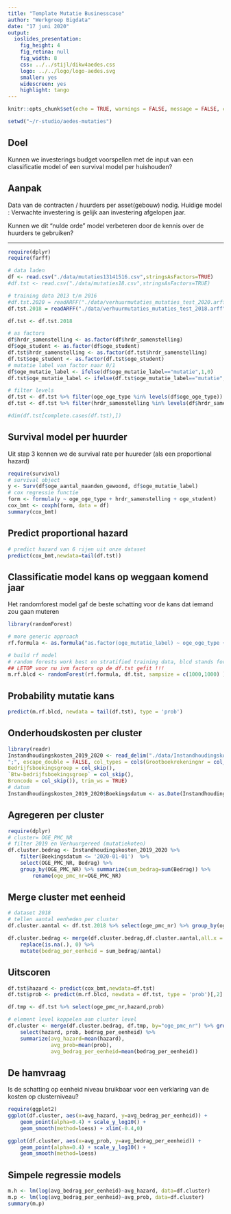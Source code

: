 ```yaml
---
title: "Template Mutatie Businesscase"
author: "Werkgroep Bigdata"
date: "17 juni 2020"
output:
  ioslides_presentation: 
    fig_height: 4
    fig_retina: null
    fig_width: 8
    css: ../../stijl/dikw4aedes.css
    logo: ../../logo/logo-aedes.svg
    smaller: yes
    widescreen: yes
    highlight: tango
---
```


```r
knitr::opts_chunk$set(echo = TRUE, warnings = FALSE, message = FALSE, cache = FALSE)

setwd("~/r-studio/aedes-mutaties")
```

## Doel

Kunnen we investerings budget voorspellen met de input van een classificatie model of een survival model per huishouden?


## Aanpak

Data van de contracten / huurders per asset(gebouw) nodig.
Huidige model : Verwachte investering is gelijk aan investering afgelopen jaar.

Kunnen we dit "nulde orde" model verbeteren door de kennis over de huurders te gebruiken?

---

```r
require(dplyr)
require(farff)

# data laden
df <- read.csv("./data/mutaties13141516.csv",stringsAsFactors=TRUE)
#df.tst <- read.csv("./data/mutaties18.csv",stringsAsFactors=TRUE)

# training data 2013 t/m 2016
#df.tst.2020 = readARFF("./data/verhuurmutaties_mutaties_test_2020.arff")
df.tst.2018 = readARFF("./data/verhuurmutaties_mutaties_test_2018.arff")

df.tst <- df.tst.2018

# as factors
df$hrdr_samenstelling <- as.factor(df$hrdr_samenstelling)
df$oge_student <- as.factor(df$oge_student)
df.tst$hrdr_samenstelling <- as.factor(df.tst$hrdr_samenstelling)
df.tst$oge_student <- as.factor(df.tst$oge_student)
# mutatie label van factor naar 0/1
df$oge_mutatie_label <- ifelse(df$oge_mutatie_label=="mutatie",1,0)
df.tst$oge_mutatie_label <- ifelse(df.tst$oge_mutatie_label=="mutatie",1,0)

# filter levels
df.tst <- df.tst %>% filter(oge_oge_type %in% levels(df$oge_oge_type))
df.tst <- df.tst %>% filter(hrdr_samenstelling %in% levels(df$hrdr_samenstelling))

#dim(df.tst[complete.cases(df.tst),])

```


## Survival model per huurder
Uit stap 3 kennen we de survival rate per huureder (als een proportional hazard)
```r
require(survival)
# survival object
y <- Surv(df$oge_aantal_maanden_gewoond, df$oge_mutatie_label)
# cox regressie functie
form <- formula(y ~ oge_oge_type + hrdr_samenstelling + oge_student)
cox_bmt <- coxph(form, data = df)
summary(cox_bmt)
```

## Predict proportional hazard
```r
# predict hazard van 6 rijen uit onze dataset
predict(cox_bmt,newdata=tail(df.tst))
```

## Classificatie model kans op weggaan komend jaar

Het randomforest model gaf de beste schatting voor de kans dat iemand zou gaan muteren
```r
library(randomForest)

# more generic approach
rf.formula <- as.formula("as.factor(oge_mutatie_label) ~ oge_oge_type + hrdr_samenstelling + oge_student + huur_subsidiabele_huur_incl_btw + oge_aantal_maanden_gewoond + hrdr_leeftijd_contractant")

# build rf model 
# random forests work best on stratified training data, blcd stands for balanced
## LETOP voor nu ivm factors op de df.tst gefit !!!
m.rf.blcd <- randomForest(rf.formula, df.tst, sampsize = c(1000,1000) )
```
## Probability mutatie kans

```r
predict(m.rf.blcd, newdata = tail(df.tst), type = 'prob')
```

## Onderhoudskosten per cluster

```r
library(readr)
Instandhoudingskosten_2019_2020 <- read_delim("./data/Instandhoudingskosten-2019-2020.csv",
";", escape_double = FALSE, col_types = cols(Grootboekrekeningnr = col_skip(),
Bedrijfsboekingsgroep = col_skip(),
`Btw-bedrijfsboekingsgroep` = col_skip(),
Broncode = col_skip()), trim_ws = TRUE)
# datum
Instandhoudingskosten_2019_2020$Boekingsdatum <- as.Date(Instandhoudingskosten_2019_2020$Boekingsdatum, format="%d-%m-%y")
```


## Agregeren per cluster
```r
require(dplyr)
# cluster= OGE_PMC_NR
# filter 2019 en Verhuurgereed (mutatiekoten)
df.cluster.bedrag <- Instandhoudingskosten_2019_2020 %>% 
    filter(Boekingsdatum <= '2020-01-01')  %>%
    select(OGE_PMC_NR, Bedrag) %>%
    group_by(OGE_PMC_NR) %>% summarize(sum_bedrag=sum(Bedrag)) %>%
        rename(oge_pmc_nr=OGE_PMC_NR)
```

## Merge cluster met eenheid

```r
# dataset 2018
# tellen aantal eenheden per cluster
df.cluster.aantal <- df.tst.2018 %>% select(oge_pmc_nr) %>% group_by(oge_pmc_nr) %>% summarize(aantal=n())
```


```r
df.cluster.bedrag <- merge(df.cluster.bedrag,df.cluster.aantal,all.x = TRUE) %>% 
    replace(is.na(.), 0) %>%
    mutate(bedrag_per_eenheid = sum_bedrag/aantal)
```

## Uitscoren
```r
df.tst$hazard <- predict(cox_bmt,newdata=df.tst)
df.tst$prob <- predict(m.rf.blcd, newdata = df.tst, type = 'prob')[,2]

df.tmp <- df.tst %>% select(oge_pmc_nr,hazard,prob)

# element level koppelen aan cluster level
df.cluster <- merge(df.cluster.bedrag, df.tmp, by="oge_pmc_nr") %>% group_by(oge_pmc_nr) %>% 
    select(hazard, prob, bedrag_per_eenheid) %>%
    summarize(avg_hazard=mean(hazard),
              avg_prob=mean(prob),
              avg_bedrag_per_eenheid=mean(bedrag_per_eenheid))

```

## De hamvraag {.columns-2}

Is de schatting op eenheid niveau bruikbaar voor een verklaring van de kosten op clusterniveau?

```r
require(ggplot2)
ggplot(df.cluster, aes(x=avg_hazard, y=avg_bedrag_per_eenheid)) + 
    geom_point(alpha=0.4) + scale_y_log10() + 
    geom_smooth(method=loess) + xlim(-0.4,0)
```


```r
ggplot(df.cluster, aes(x=avg_prob, y=avg_bedrag_per_eenheid)) + 
    geom_point(alpha=0.4) + scale_y_log10() + 
    geom_smooth(method=loess) 

```

## Simpele regressie models

```r
m.h <- lm(log(avg_bedrag_per_eenheid)~avg_hazard, data=df.cluster)
m.p <- lm(log(avg_bedrag_per_eenheid)~avg_prob, data=df.cluster)
summary(m.p)
```

